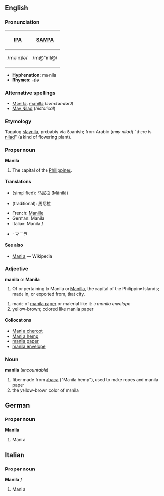 ==English==
===Pronunciation===
{| border=1 cellpadding=5
! [[w:International Phonetic Alphabet|IPA]] !! [[w:SAMPA|SAMPA]]
|-
| /məˈnɪlə/ || /m@"nIl@/
|}

*'''Hyphenation:''' ma·nila
*'''Rhymes:''' [[Rhymes:English:-ɪlə|-ɪlə]]

===Alternative spellings===
*[[Manilla]], [[manilla]] (''nonstandard'')
*[[May Nilad]] (''historical'')

===Etymology===
Tagalog [[Maynila]], probably via Spanish; from Arabic (''may nilad'') "there is [[nilad]]" (a kind of flowering plant).

===Proper noun===
'''Manila'''
# The capital of the [[Philippines]].

====Translations====
*{{zh}} (simplified): 马尼拉 (Mǎnílā)
*{{zh}} (traditional): 馬尼拉
*French: [[Manille]]
*German: Manila
*Italian: Manila ''f''
*{{ja}}: マニラ

====See also====
*[[w:Manila|Manila]] — Wikipedia

===Adjective===
'''manila''' or '''Manila'''
# Of or pertaining to Manila or [[Manilla]], the capital of the Philippine Islands; made in, or exported from, that city.
<!-- webster 1913 -->
# made of [[manila paper]] or material like it: ''a manila envelope''
# yellow-brown; colored like manila paper

====Collocations====
*[[Manila cheroot]]
*[[Manila hemp]]
*[[manila paper]]
*[[manila envelope]]

===Noun===
'''manila''' (''uncountable'')
# fiber made from [[abaca]] ("Manila hemp"), used to make ropes and manila paper
# the yellow-brown color of manila


==German==
===Proper noun=== 
'''Manila'''

#Manila


==Italian==
===Proper noun===
'''Manila''' ''f''

#Manila